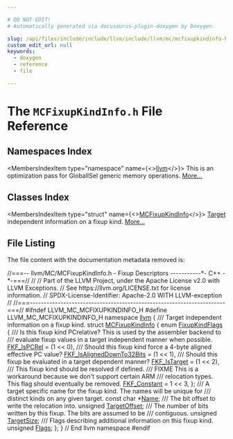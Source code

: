 ```yaml
---

# DO NOT EDIT!
# Automatically generated via docusaurus-plugin-doxygen by Doxygen.

slug: /api/files/include/include/llvm/include/llvm/mc/mcfixupkindinfo-h
custom_edit_url: null
keywords:
  - doxygen
  - reference
  - file

---
```





# The `MCFixupKindInfo.h` File Reference

<DoxygenPage pluginConfig={pluginConfig}>



## Namespaces Index

<MembersIndex>

<MembersIndexItem
  type="namespace"
  name={<><a href="/docs/api/namespaces/llvm">llvm</a></>}>
This is an optimization pass for GlobalISel generic memory operations. <a href="/docs/api/namespaces/llvm/#details">More...</a>
</MembersIndexItem>

</MembersIndex>

## Classes Index

<MembersIndex>

<MembersIndexItem
  type="struct"
  name={<><a href="/docs/api/structs/llvm/mcfixupkindinfo">MCFixupKindInfo</a></>}>
<a href="/docs/api/classes/llvm/target">Target</a> independent information on a fixup kind. <a href="/docs/api/structs/llvm/mcfixupkindinfo/#details">More...</a>
</MembersIndexItem>

</MembersIndex>


## File Listing

The file content with the documentation metadata removed is:

<ProgramListing>

<Link id="l00001" /><CodeLine lineNumber="1"><Highlight kind="comment">//===-- llvm/MC/MCFixupKindInfo.h - Fixup Descriptors -----------&#42;- C++ -&#42;-===//</Highlight><Highlight kind="normal"></Highlight></CodeLine>
<Link id="l00002" /><CodeLine lineNumber="2"><Highlight kind="normal"></Highlight><Highlight kind="comment">//</Highlight><Highlight kind="normal"></Highlight></CodeLine>
<Link id="l00003" /><CodeLine lineNumber="3"><Highlight kind="normal"></Highlight><Highlight kind="comment">// Part of the LLVM Project, under the Apache License v2.0 with LLVM Exceptions.</Highlight><Highlight kind="normal"></Highlight></CodeLine>
<Link id="l00004" /><CodeLine lineNumber="4"><Highlight kind="normal"></Highlight><Highlight kind="comment">// See https://llvm.org/LICENSE.txt for license information.</Highlight><Highlight kind="normal"></Highlight></CodeLine>
<Link id="l00005" /><CodeLine lineNumber="5"><Highlight kind="normal"></Highlight><Highlight kind="comment">// SPDX-License-Identifier: Apache-2.0 WITH LLVM-exception</Highlight><Highlight kind="normal"></Highlight></CodeLine>
<Link id="l00006" /><CodeLine lineNumber="6"><Highlight kind="normal"></Highlight><Highlight kind="comment">//</Highlight><Highlight kind="normal"></Highlight></CodeLine>
<Link id="l00007" /><CodeLine lineNumber="7"><Highlight kind="normal"></Highlight><Highlight kind="comment">//===----------------------------------------------------------------------===//</Highlight><Highlight kind="normal"></Highlight></CodeLine>
<Link id="l00008" /><CodeLine lineNumber="8"><Highlight kind="normal"></Highlight></CodeLine>
<Link id="l00009" /><CodeLine lineNumber="9"><Highlight kind="normal"></Highlight><Highlight kind="preprocessor">#ifndef LLVM&#95;MC&#95;MCFIXUPKINDINFO&#95;H</Highlight><Highlight kind="normal"></Highlight></CodeLine>
<Link id="l00010" /><CodeLine lineNumber="10"><Highlight kind="normal"></Highlight><Highlight kind="preprocessor">#define LLVM&#95;MC&#95;MCFIXUPKINDINFO&#95;H</Highlight><Highlight kind="normal"></Highlight></CodeLine>
<Link id="l00011" /><CodeLine lineNumber="11"><Highlight kind="normal"></Highlight></CodeLine>
<Link id="l00012" /><CodeLine lineNumber="12"><Highlight kind="normal"></Highlight><Highlight kind="keyword">namespace </Highlight><Highlight kind="normal"><a href="/docs/api/namespaces/llvm">llvm</a> &#123;</Highlight></CodeLine>
<Link id="l00013" /><CodeLine lineNumber="13"><Highlight kind="normal"></Highlight><Highlight kind="comment"></Highlight></CodeLine>
<Link id="l00014" /><CodeLine lineNumber="14"><Highlight kind="comment">/// Target independent information on a fixup kind.</Highlight><Highlight kind="normal"></Highlight></CodeLine>
<Link id="l00015" /><CodeLine lineNumber="15" lineLink="/docs/api/structs/llvm/mcfixupkindinfo"><Highlight kind="normal"></Highlight><Highlight kind="keyword">struct </Highlight><Highlight kind="normal"><a href="/docs/api/structs/llvm/mcfixupkindinfo">MCFixupKindInfo</a> &#123;</Highlight></CodeLine>
<Link id="l00016" /><CodeLine lineNumber="16" lineLink="/docs/api/structs/llvm/mcfixupkindinfo/#a8f6613f5c0a6dc7dfebce3761963659d"><Highlight kind="normal">  </Highlight><Highlight kind="keyword">enum</Highlight><Highlight kind="normal"> <a href="/docs/api/structs/llvm/mcfixupkindinfo/#a8f6613f5c0a6dc7dfebce3761963659d">FixupKindFlags</a> &#123;</Highlight><Highlight kind="comment"></Highlight></CodeLine>
<Link id="l00017" /><CodeLine lineNumber="17"><Highlight kind="comment">    /// Is this fixup kind PCrelative? This is used by the assembler backend to</Highlight></CodeLine>
<Link id="l00018" /><CodeLine lineNumber="18"><Highlight kind="comment">    /// evaluate fixup values in a target independent manner when possible.</Highlight><Highlight kind="normal"></Highlight></CodeLine>
<Link id="l00019" /><CodeLine lineNumber="19" lineLink="/docs/api/structs/llvm/mcfixupkindinfo/#a8f6613f5c0a6dc7dfebce3761963659da9bd8af688090f2f81c405bd995079007"><Highlight kind="normal">    <a href="/docs/api/structs/llvm/mcfixupkindinfo/#a8f6613f5c0a6dc7dfebce3761963659da9bd8af688090f2f81c405bd995079007">FKF&#95;IsPCRel</a> = (1 &lt;&lt; 0),</Highlight></CodeLine>
<Link id="l00020" /><CodeLine lineNumber="20"><Highlight kind="normal"></Highlight><Highlight kind="comment"></Highlight></CodeLine>
<Link id="l00021" /><CodeLine lineNumber="21"><Highlight kind="comment">    /// Should this fixup kind force a 4-byte aligned effective PC value?</Highlight><Highlight kind="normal"></Highlight></CodeLine>
<Link id="l00022" /><CodeLine lineNumber="22" lineLink="/docs/api/structs/llvm/mcfixupkindinfo/#a8f6613f5c0a6dc7dfebce3761963659da4736f387c937299570b8ac87f9d9dd08"><Highlight kind="normal">    <a href="/docs/api/structs/llvm/mcfixupkindinfo/#a8f6613f5c0a6dc7dfebce3761963659da4736f387c937299570b8ac87f9d9dd08">FKF&#95;IsAlignedDownTo32Bits</a> = (1 &lt;&lt; 1),</Highlight></CodeLine>
<Link id="l00023" /><CodeLine lineNumber="23"><Highlight kind="normal"></Highlight><Highlight kind="comment"></Highlight></CodeLine>
<Link id="l00024" /><CodeLine lineNumber="24"><Highlight kind="comment">    /// Should this fixup be evaluated in a target dependent manner?</Highlight><Highlight kind="normal"></Highlight></CodeLine>
<Link id="l00025" /><CodeLine lineNumber="25" lineLink="/docs/api/structs/llvm/mcfixupkindinfo/#a8f6613f5c0a6dc7dfebce3761963659da21d215ec80c4375e0df4cf9843b2706c"><Highlight kind="normal">    <a href="/docs/api/structs/llvm/mcfixupkindinfo/#a8f6613f5c0a6dc7dfebce3761963659da21d215ec80c4375e0df4cf9843b2706c">FKF&#95;IsTarget</a> = (1 &lt;&lt; 2),</Highlight></CodeLine>
<Link id="l00026" /><CodeLine lineNumber="26"><Highlight kind="normal"></Highlight><Highlight kind="comment"></Highlight></CodeLine>
<Link id="l00027" /><CodeLine lineNumber="27"><Highlight kind="comment">    /// This fixup kind should be resolved if defined.</Highlight></CodeLine>
<Link id="l00028" /><CodeLine lineNumber="28"><Highlight kind="comment">    /// FIXME This is a workaround because we don&#39;t support certain ARM</Highlight></CodeLine>
<Link id="l00029" /><CodeLine lineNumber="29"><Highlight kind="comment">    /// relocation types. This flag should eventually be removed.</Highlight><Highlight kind="normal"></Highlight></CodeLine>
<Link id="l00030" /><CodeLine lineNumber="30" lineLink="/docs/api/structs/llvm/mcfixupkindinfo/#a8f6613f5c0a6dc7dfebce3761963659da7e4694d9a51952437c63681c2962873e"><Highlight kind="normal">    <a href="/docs/api/structs/llvm/mcfixupkindinfo/#a8f6613f5c0a6dc7dfebce3761963659da7e4694d9a51952437c63681c2962873e">FKF&#95;Constant</a> = 1 &lt;&lt; 3,</Highlight></CodeLine>
<Link id="l00031" /><CodeLine lineNumber="31"><Highlight kind="normal">  &#125;;</Highlight></CodeLine>
<Link id="l00032" /><CodeLine lineNumber="32"><Highlight kind="normal"></Highlight><Highlight kind="comment"></Highlight></CodeLine>
<Link id="l00033" /><CodeLine lineNumber="33"><Highlight kind="comment">  /// A target specific name for the fixup kind. The names will be unique for</Highlight></CodeLine>
<Link id="l00034" /><CodeLine lineNumber="34"><Highlight kind="comment">  /// distinct kinds on any given target.</Highlight><Highlight kind="normal"></Highlight></CodeLine>
<Link id="l00035" /><CodeLine lineNumber="35" lineLink="/docs/api/structs/llvm/mcfixupkindinfo/#a2fe93ffd2107b04ad99c00d56cfc380c"><Highlight kind="normal">  </Highlight><Highlight kind="keyword">const</Highlight><Highlight kind="normal"> </Highlight><Highlight kind="keywordtype">char</Highlight><Highlight kind="normal"> &#42;<a href="/docs/api/structs/llvm/mcfixupkindinfo/#a2fe93ffd2107b04ad99c00d56cfc380c">Name</a>;</Highlight></CodeLine>
<Link id="l00036" /><CodeLine lineNumber="36"><Highlight kind="normal"></Highlight><Highlight kind="comment"></Highlight></CodeLine>
<Link id="l00037" /><CodeLine lineNumber="37"><Highlight kind="comment">  /// The bit offset to write the relocation into.</Highlight><Highlight kind="normal"></Highlight></CodeLine>
<Link id="l00038" /><CodeLine lineNumber="38" lineLink="/docs/api/structs/llvm/mcfixupkindinfo/#a5fca5e59be378bc89daa6d2b13eeb27b"><Highlight kind="normal">  </Highlight><Highlight kind="keywordtype">unsigned</Highlight><Highlight kind="normal"> <a href="/docs/api/structs/llvm/mcfixupkindinfo/#a5fca5e59be378bc89daa6d2b13eeb27b">TargetOffset</a>;</Highlight></CodeLine>
<Link id="l00039" /><CodeLine lineNumber="39"><Highlight kind="normal"></Highlight><Highlight kind="comment"></Highlight></CodeLine>
<Link id="l00040" /><CodeLine lineNumber="40"><Highlight kind="comment">  /// The number of bits written by this fixup. The bits are assumed to be</Highlight></CodeLine>
<Link id="l00041" /><CodeLine lineNumber="41"><Highlight kind="comment">  /// contiguous.</Highlight><Highlight kind="normal"></Highlight></CodeLine>
<Link id="l00042" /><CodeLine lineNumber="42" lineLink="/docs/api/structs/llvm/mcfixupkindinfo/#acfcb94e2996dda3707eaa1eb1cb79f80"><Highlight kind="normal">  </Highlight><Highlight kind="keywordtype">unsigned</Highlight><Highlight kind="normal"> <a href="/docs/api/structs/llvm/mcfixupkindinfo/#acfcb94e2996dda3707eaa1eb1cb79f80">TargetSize</a>;</Highlight></CodeLine>
<Link id="l00043" /><CodeLine lineNumber="43"><Highlight kind="normal"></Highlight><Highlight kind="comment"></Highlight></CodeLine>
<Link id="l00044" /><CodeLine lineNumber="44"><Highlight kind="comment">  /// Flags describing additional information on this fixup kind.</Highlight><Highlight kind="normal"></Highlight></CodeLine>
<Link id="l00045" /><CodeLine lineNumber="45" lineLink="/docs/api/structs/llvm/mcfixupkindinfo/#ae92461ded3785b1595f975afc7d42cb9"><Highlight kind="normal">  </Highlight><Highlight kind="keywordtype">unsigned</Highlight><Highlight kind="normal"> <a href="/docs/api/structs/llvm/mcfixupkindinfo/#ae92461ded3785b1595f975afc7d42cb9">Flags</a>;</Highlight></CodeLine>
<Link id="l00046" /><CodeLine lineNumber="46"><Highlight kind="normal">&#125;;</Highlight></CodeLine>
<Link id="l00047" /><CodeLine lineNumber="47"><Highlight kind="normal"></Highlight></CodeLine>
<Link id="l00048" /><CodeLine lineNumber="48"><Highlight kind="normal">&#125; </Highlight><Highlight kind="comment">// End llvm namespace</Highlight><Highlight kind="normal"></Highlight></CodeLine>
<Link id="l00049" /><CodeLine lineNumber="49"><Highlight kind="normal"></Highlight></CodeLine>
<Link id="l00050" /><CodeLine lineNumber="50"><Highlight kind="normal"></Highlight><Highlight kind="preprocessor">#endif</Highlight></CodeLine>

</ProgramListing>

</DoxygenPage>
